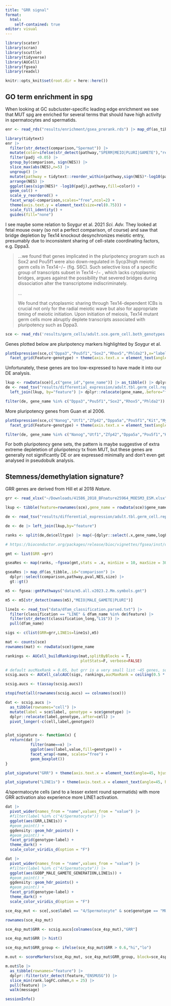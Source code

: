 ```yaml
---
title: "GRR signal"
format: 
  html:
    self-contained: true
editor: visual
---
```


```r
library(scater)
library(scran)
library(scuttle)
library(tidyverse)
library(AUCell)
library(fgsea)
library(readxl)

knitr::opts_knit$set(root.dir = here::here())
```

## GO term enrichment in spg

When looking at GC subcluster-specific leading edge enrichment we see that MUT spg are enriched for several terms that should have high activity in spermatocytes and spermatids.

```r
enr <- read_rds("results/enrichment/gsea_prerank.rds") |> map_df(as_tibble,.id="comparison") |> filter(padj < 0.05)

library(tidytext)
enr |>
  filter(str_detect(comparison,"Spermat")) |>
  mutate(color=ifelse(str_detect(pathway,"SPERM|MEIO|PLURI|GAMETE"),"red","darkgray")) |>
  filter(padj <0.05) |>
  group_by(comparison, sign(NES)) |>
  slice_max(abs(NES),n=5) |>
  ungroup() |>
  mutate(pathway = tidytext::reorder_within(pathway,sign(NES)*-log10(padj),comparison)) |>
  arrange(NES) |>
  ggplot(aes(sign(NES)* -log10(padj),pathway,fill=color)) +
  geom_col() +
  scale_y_reordered() +
  facet_wrap(~comparison,scales="free",ncol=2) +
  theme(axis.text.y = element_text(size=rel(0.75))) +
  scale_fill_identity() +
  guides(fill="none")
```

I see maybe some relation to Soygur et al. 2021 *Sci. Adv.* They looked at fetal mouse ovary (so not a perfect comparison, of course) and saw that bridge depletion by Tex14 knockout desynchronizes meiotic entry, presumably due to inconsistent sharing of cell-state coordinating factors, e.g. Dppa3.

> ...we found that genes implicated in the pluripotency program such as Sox2 and Pou5f1 were also down-regulated in Sycp3high meiotic germ cells in Tex14−/− (fig. S6C). Such selective loss of a specific group of transcripts subset in Tex14−/− , which lacks cytoplasmic bridges, argues against the possibility that severed bridges during dissociation alter the transcriptome indiscriminately.
>
> ...
>
> We found that cytoplasmic sharing through Tex14-dependent ICBs is crucial not only for the radial meiotic wave but also for appropriate timing of meiotic initiation. Upon initiation of meiosis, Tex14 mutant germ cells more abruptly deplete transcripts associated with pluripotency such as Dppa3.

```r
sce <- read_rds('results/germ_cells/adult.sce.germ_cell.both_genotypes.subclustered.reintegrated.rds')
```

Genes plotted below are pluripotency markers highlighted by Soygur et al.

```r
plotExpression(sce,c("Dppa3","Pou5f1","Sox2","Rhox5","Phlda2"),x="label",swap_rownames = "gene_name",other_fields = "genotype") +
  facet_grid(Feature~genotype) + theme(axis.text.x = element_text(angle=45, hjust=1))

```

Unfortunately, these genes are too low-expressed to have made it into our DE analysis.

```r
lkup <- rowData(sce)[,c("gene_id","gene_name")] |> as_tibble() |> dplyr::rename(feature="gene_id")
de <- read_tsv("results/differential_expression/adult.tbl.germ_cell.reprocessed.de.tsv.gz") |>
  left_join(lkup, by="feature") |> dplyr::relocate(gene_name,.before="feature")

filter(de, gene_name %in% c("Dppa3","Pou5f1","Sox2","Rhox5","Phlda2"))
```

More pluripotency genes from Guan et al 2006.

```r
plotExpression(sce,c("Nanog","Utf1","Zfp42","Dppa5a","Pou5f1","Kit","Myc","Klf4"),x="label",swap_rownames = "gene_name",other_fields = "genotype") +
  facet_grid(Feature~genotype) + theme(axis.text.x = element_text(angle=45, hjust=1))
```

```r
filter(de, gene_name %in% c("Nanog","Utf1","Zfp42","Dppa5a","Pou5f1","Kit"))
```

For both pluripotency gene sets, the pattern is maybe suggestive of extra extreme depletetion of pluripotency tx from MUT, but these genes are generally not significantly DE or are expressed minimally and don't even get analysed in pseudobulk analysis.

## Stemness/demethylation signature?

GRR genes are derived from Hill et al 2018 *Nature*.

```r
grr <- read_xlsx("~/Downloads/41586_2018_BFnature25964_MOESM3_ESM.xlsx",col_names = "gene_name") |> pull(gene_name)

lkup <- tibble(feature=rownames(sce),gene_name = rowData(sce)$gene_name)

de <- read_tsv("results/differential_expression/adult.tbl.germ_cell.reprocessed.de.tsv.gz")

de <- de |> left_join(lkup,by="feature")

ranks <- split(de,de$celltype) |> map(~{dplyr::select(.x,gene_name,logFC)}) |> map(deframe)

# https://bioconductor.org/packages/release/bioc/vignettes/fgsea/inst/doc/geseca-tutorial.html

gmt <- list(GRR =grr)

gseaRes <- map(ranks, ~fgsea(gmt,stats = .x, minSize = 10, maxSize = 300,nproc=1,eps=0))

gseaRes |> map_df(as_tibble,.id="comparison") |>
  dplyr::select(comparison,pathway,pval,NES,size) |>
  gt::gt()
```

```r
m5 <- fgsea::gmtPathways("data/m5.all.v2023.2.Mm.symbols.gmt")

m5 <- m5[str_detect(names(m5),"MEIO|MALE_GAMETE|PLURI")]

line1s <- read_tsv("data/dfam_classification.parsed.txt") |> 
  filter(classification == "LINE" & dfam_name %in% de$feature) |> 
  filter(str_detect(classification_long,"L1$")) |>
  pull(dfam_name)

sigs <- c(list(GRR=grr,LINE1s=line1s),m5)

mat <- counts(sce)
rownames(mat) <- rowData(sce)$gene_name

rankings <- AUCell_buildRankings(mat,splitByBlocks = T,
                                 plotStats=F, verbose=FALSE)

# default aucMaxRank = 0.05, but grr is a very small list ~45 genes, so doesn't make sense to cut it that much
scsig.aucs <- AUCell_calcAUC(sigs, rankings,aucMaxRank = ceiling(0.5 * nrow(rankings)),verbose = T,nCores = 4)

scsig.aucs <- t(assay(scsig.aucs))

stopifnot(all(rownames(scsig.aucs) == colnames(sce)))

dat <- scsig.aucs |>
  as_tibble(rownames="cell") |>
  mutate(label = sce$label, genotype = sce$genotype) |>
  dplyr::relocate(label,genotype,.after=cell) |>
  pivot_longer(-c(cell,label,genotype))


plot_signature <- function(x) {
  return(dat |>
           filter(name==x) |>
           ggplot(aes(label,value,fill=genotype)) +
           facet_wrap(~name, scales="free") +
           geom_boxplot())
}

plot_signature("GRR") + theme(axis.text.x = element_text(angle=45, hjust=1))

plot_signature("LINE1s") + theme(axis.text.x = element_text(angle=45, hjust=1))
```

4/spermatocyte cells (and to a lesser extent round spermatids) with more GRR activation also experience more LINE1 activation.

```r
dat |>
  pivot_wider(names_from = "name",values_from = "value") |>
  #filter(label %in% c("4/Spermatocyte")) |>
  ggplot(aes(GRR,LINE1s)) +
  #geom_point() +
  ggdensity::geom_hdr_points() +
  #geom_point() +
  facet_grid(genotype~label) +
  theme_dark() +
  scale_color_viridis_d(option = "F")

```

```r
dat |>
  pivot_wider(names_from = "name",values_from = "value") |>
  #filter(label %in% c("4/Spermatocyte")) |>
  ggplot(aes(GOBP_MALE_GAMETE_GENERATION,LINE1s)) +
  #geom_point() +
  ggdensity::geom_hdr_points() +
  #geom_point() +
  facet_grid(genotype~label) +
  theme_dark() +
  scale_color_viridis_d(option = "F")

```

```r
sce_4sp_mut <- sce[,sce$label == "4/Spermatocyte" & sce$genotype == "MUT"]

rownames(sce_4sp_mut)

sce_4sp_mut$GRR <- scsig.aucs[colnames(sce_4sp_mut),"GRR"]

sce_4sp_mut$GRR |> hist()

sce_4sp_mut$GRR_group <- ifelse(sce_4sp_mut$GRR > 0.6,"hi","lo")

m.out <- scoreMarkers(sce_4sp_mut, sce_4sp_mut$GRR_group, block=sce_4sp_mut$batch)

m.out$lo |>
  as_tibble(rownames="feature") |>
  dplyr::filter(str_detect(feature,"ENSMUSG")) |>
  slice_min(rank.logFC.cohen,n = 25) |>
  pull(feature) |>
  walk(message)
```

```r

sessionInfo()
```
